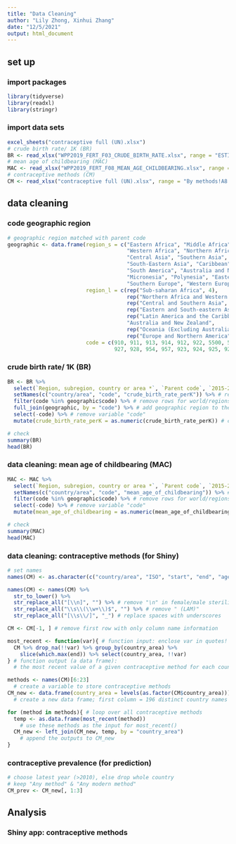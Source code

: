 ```yaml
---
title: "Data Cleaning"
author: "Lily Zhong, Xinhui Zhang"
date: "12/5/2021"
output: html_document
---
```

## set up

### import packages
```r
library(tidyverse)
library(readxl)
library(stringr)
```

### import data sets
```r
excel_sheets("contraceptive full (UN).xlsx")
# crude birth rate/ 1K (BR)
BR <- read_xlsx("WPP2019_FERT_F03_CRUDE_BIRTH_RATE.xlsx", range = "ESTIMATES!C17:U272")
# mean age of childbearing (MAC)
MAC <- read_xlsx("WPP2019_FERT_F08_MEAN_AGE_CHILDBEARING.xlsx", range = "ESTIMATES!C17:U272")
# contraceptive methods (CM)
CM <- read_xlsx("contraceptive full (UN).xlsx", range = "By methods!A8:Z1377", na = "..")
```


## data cleaning

### code geographic region
```r
# geographic region matched with parent code
geographic <- data.frame(region_s = c("Eastern Africa", "Middle Africa", "Southern Africa", 
                                      "Western Africa", "Northern Africa", "Western Asia", 
                                      "Central Asia", "Southern Asia", "Eastern Asia",
                                      "South-Eastern Asia", "Caribbean", "Central America",
                                      "South America", "Australia and New Zealand", "Melanesia",
                                      "Micronesia", "Polynesia", "Eastern Europe", "Northern Europe",
                                      "Southern Europe", "Western Europe", "Northern America"),
                         region_l = c(rep("Sub-saharan Africa", 4),
                                      rep("Northern Africa and Western Asia", 2),
                                      rep("Central and Southern Asia", 2),
                                      rep("Eastern and South-eastern Asia", 2),
                                      rep("Latin America and the Caribbean", 3),
                                      "Australia and New Zealand",
                                      rep("Oceania (Excluding Australia and New Zealand)", 3),
                                      rep("Europe and Northern America", 5)),
                         code = c(910, 911, 913, 914, 912, 922, 5500, 5501, 906, 920, 915, 916, 931,
                                  927, 928, 954, 957, 923, 924, 925, 926, 918))
```


### crude birth rate/ 1K (BR)
```r
BR <- BR %>% 
  select(`Region, subregion, country or area *`, `Parent code`, `2015-2020`) %>% # keep relevant info
  setNames(c("country/area", "code", "crude_birth_rate_perK")) %>% # rename: no spaces in names
  filter(code %in% geographic$code) %>% # remove rows for world/regions/etc., keep country-level info
  full_join(geographic, by = "code") %>% # add geographic region to the data set
  select(-code) %>% # remove variable "code"
  mutate(crude_birth_rate_perK = as.numeric(crude_birth_rate_perK)) # change parameter to numeric

# check
summary(BR)
head(BR)
```

### data cleaning: mean age of childbearing (MAC)
```r
MAC <- MAC %>% 
  select(`Region, subregion, country or area *`, `Parent code`, `2015-2020`) %>% # keep relevant info
  setNames(c("country/area", "code", "mean_age_of_childbearing")) %>% # rename: no spaces in names
  filter(code %in% geographic$code) %>% # remove rows for world/regions/etc., keep country-level info
  select(-code) %>% # remove variable "code"
  mutate(mean_age_of_childbearing = as.numeric(mean_age_of_childbearing)) # change parameter to numeric

# check
summary(MAC)
head(MAC)
```

### data cleaning: contraceptive methods (for Shiny)
```r
# set names
names(CM) <- as.character(c("country/area", "ISO", "start", "end", "age_group", CM[1, 6:26]))

names(CM) <- names(CM) %>%
  str_to_lower() %>%
  str_replace_all("[\\n]", "") %>% # remove "\n" in female/male sterilization
  str_replace_all("\\s\\(\\w+\\)$", "") %>% # remove " (LAM)"
  str_replace_all("[\\s\\/]", "_") # replace spaces with underscores

CM <- CM[-1, ] # remove first row with only column name information

most_recent <- function(var){ # function input: enclose var in quotes!
  CM %>% drop_na(!!var) %>% group_by(country_area) %>% 
    slice(which.max(end)) %>% select(country_area, !!var)
} # function output (a data frame): 
  # the most recent value of a given contraceptive method for each country

methods <- names(CM)[6:23] 
  # create a variable to store contraceptive methods
CM_new <- data.frame(country_area = levels(as.factor(CM$country_area)))
  # create a new data frame; first column = 196 distinct country names

for (method in methods){ # loop over all contraceptive methods
  temp <- as.data.frame(most_recent(method)) 
    # use these methods as the input for most_recent()
  CM_new <- left_join(CM_new, temp, by = "country_area")
    # append the outputs to CM_new
}
```

### contraceptive prevalence (for prediction)
```r
# choose latest year (>2010), else drop whole country
# keep "Any method" & "Any modern method"
CM_prev <- CM_new[, 1:3]
```




## Analysis

### Shiny app: contraceptive methods
```r

```

